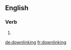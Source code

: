 ==English==

===Verb===
{{head|en}}

# {{present participle of|downlink|lang=en}}

[[de:downlinking]]
[[fr:downlinking]]